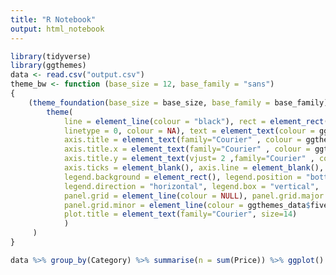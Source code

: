 ```yaml
---
title: "R Notebook"
output: html_notebook
---
```




```r
library(tidyverse)
library(ggthemes)
data <- read.csv("output.csv")
theme_bw <- function (base_size = 12, base_family = "sans") 
{
    (theme_foundation(base_size = base_size, base_family = base_family) + 
        theme(
            line = element_line(colour = "black"), rect = element_rect(fill = ggthemes_data$fivethirtyeight["ltgray"], 
            linetype = 0, colour = NA), text = element_text(colour = ggthemes_data$fivethirtyeight["dkgray"]), 
            axis.title = element_text(family="Courier" , colour = ggthemes_data$fivethirtyeight["dkgray"] ),
            axis.title.x = element_text(family="Courier" , colour = ggthemes_data$fivethirtyeight["dkgray"] ) , 
            axis.title.y = element_text(vjust= 2 ,family="Courier" , colour = ggthemes_data$fivethirtyeight["dkgray"] ),            
            axis.ticks = element_blank(), axis.line = element_blank(), 
            legend.background = element_rect(), legend.position = "bottom", 
            legend.direction = "horizontal", legend.box = "vertical", 
            panel.grid = element_line(colour = NULL), panel.grid.major = element_line(colour = ggthemes_data$fivethirtyeight["medgray"]), 
            panel.grid.minor = element_line(colour = ggthemes_data$fivethirtyeight["medgray"], size = 0.25),
            plot.title = element_text(family="Courier", size=14)
            )
     )
}
```

```r
data %>% group_by(Category) %>% summarise(n = sum(Price)) %>% ggplot() + geom_bar(aes(x=Category, y=n),stat = "identity" , fill = ggthemes_data$fivethirtyeight['blue']) + theme_bw() + labs(title = "My Total Grocery Cost") + ylab("Total Cost, $") + xlab('')
```


